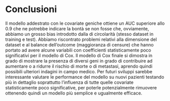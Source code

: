 # Conclusioni
Il modello addestrato con le covariate geniche ottiene un AUC superiore allo 0.9 che ne potrebbe indicare la bontà se non fosse che, ovviamente, abbiamo un grosso bias introdotto dalla di circolarità (stesso dataset in training e test). \newline
Abbiamo riscontrato problemi relativi alla dimensione del dataset e al balance dell'outcome (maggioranza di censure) che hanno portato ad avere alcune variabili con coefficienti statisticamente poco significativi per il modello di Cox. \newline
Il modello di Cox finale si dimostra in grado di mostrare la presenza di diversi geni in grado di contribuire ad aumentare o a ridurre il rischio di morte o di metastasi, aprendo quindi possibili ulteriori indagini in campo medico. \newline
Per futuri sviluppi sarebbe interessante valutare le performance del modello su nuovi pazienti testando più in dettaglio soprattutto l'influenza di tutte quelle covariate statisticamente poco significative, per poterle potenzialmente rimuovere ottenendo quindi un modello più semplice e ugualmente efficace.









